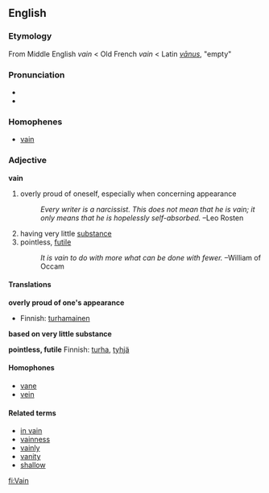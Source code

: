 ==English==
===Etymology===
From Middle English ''vain'' < Old French ''vain'' < Latin ''[[vānus]]'', "empty"

===Pronunciation===
*{{IPA|/veɪn/}}
*{{AHD|/vān/}}
===Homophenes===
*[[vain]]
===Adjective===
'''vain'''
#overly proud of oneself, especially when concerning appearance
#:''Every writer is a narcissist. This does not mean that he is vain; it only means that he is hopelessly self-absorbed.'' &ndash;Leo Rosten
#having very little [[substance]]
#pointless, [[futile]]
#:''It is vain to do with more what can be done with fewer.'' &ndash;William of Occam

====Translations====
'''overly proud of one's appearance'''
{{top}}
*Finnish: [[turhamainen]]
{{mid}}
{{bottom}}

'''based on very little substance'''
{{top}}
{{mid}}
{{bottom}}

'''pointless, futile'''
{{top}}
Finnish: [[turha]], [[tyhjä]]
{{mid}}
{{bottom}}

====Homophones====
*[[vane]]
*[[vein]]

====Related terms====
*[[in vain]]
*[[vainness]]
*[[vainly]]
*[[vanity]]
*[[shallow]]

[[fi:Vain]]